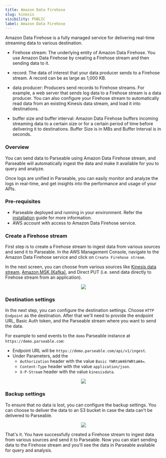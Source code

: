 ```yaml
---
title: Amazon Data Firehose
slug: kinesis
visibility: PUBLIC
label: Amazon Data Firehose
---
```


Amazon Data Firehose is a fully managed service for delivering real-time streaming data to various destination. 

- Firehose stream: The underlying entity of Amazon Data Firehose. You use Amazon Data Firehose by creating a Firehose stream and then sending data to it.

- record: The data of interest that your data producer sends to a Firehose stream. A record can be as large as 1,000 KB.

- data producer: Producers send records to Firehose streams. For example, a web server that sends log data to a Firehose stream is a data producer. You can also configure your Firehose stream to automatically read data from an existing Kinesis data stream, and load it into destinations.

- buffer size and buffer interval: Amazon Data Firehose buffers incoming streaming data to a certain size or for a certain period of time before delivering it to destinations. Buffer Size is in MBs and Buffer Interval is in seconds.

### Overview

You can send data to Parseable using Amazon Data Firehose stream, and Parseable will automatically ingest the data and make it available for you to query and analyze. 

Once logs are unified in Parseable, you can easily monitor and analyze the logs in real-time, and get insights into the performance and usage of your APIs. 

### Pre-requisites

- Parseable deployed and running in your environment. Refer the [installation](https://www.parseable.com/docs/category/installation) guide for more information.
- AWS account with access to Amazon Data Firehose service.

### Create a Firehose stream

First step is to create a Firehose stream to ingest data from various sources and send it to Parseable. In the AWS Management Console, navigate to the Amazon Data Firehose service and click on `Create Firehose stream`.

In the next screen, you can choose from various sources like [Kinesis data stream](https://aws.amazon.com/kinesis/data-streams/), [Amazon MSK (Kafka)](https://aws.amazon.com/msk/), and Direct PUT (i.e. send data directly to Firehose stream from an application).

<p align="center">
  <img src="https://parseable.com/aws/create_stream.png"/>
</p>

### Destination settings

In the next step, you can configure the destination settings. Choose `HTTP Endpoint` as the destination. After that we'll need to provide the endpoint URL, Basic Auth token, and the Parseable stream where you want to send the data.

For example to send events to the `demo` Parseable instance at `https://demo.parseable.com`:

- Endpoint URL will be `https://demo.parseable.com/api/v1/ingest`.
- Under Parameters, add the 
    - `Authorization` header with the value `Basic YWRtaW46YWRtaW4=`.
    - `Content-Type` header with the value `application/json`.
    - `X-P-Stream` header with the value `kinesisdata`.

<p align="center">
  <img src="https://parseable.com/aws/destination_setting.png"/>
</p>

### Backup settings

To ensure that no data is lost, you can configure the backup settings. You can choose to deliver the data to an S3 bucket in case the data can't be delivered to Parseable.

<p align="center">
  <img src="https://parseable.com/aws/backup_settings.png"/>
</p>

That's it. You have successfully created a Firehose stream to ingest data from various sources and send it to Parseable. Now you can start sending data to the Firehose stream and you'll see the data in Parseable available for query and analysis.
